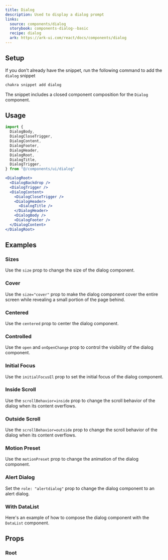 ```yaml
---
title: Dialog
description: Used to display a dialog prompt
links:
  source: components/dialog
  storybook: components-dialog--basic
  recipe: dialog
  ark: https://ark-ui.com/react/docs/components/dialog
---
```


<ExampleTabs name="dialog-basic" />

## Setup

If you don't already have the snippet, run the following command to add the
`dialog` snippet

```sh
chakra snippet add dialog
```

The snippet includes a closed component composition for the `Dialog` component.

## Usage

```jsx
import {
  DialogBody,
  DialogCloseTrigger,
  DialogContent,
  DialogFooter,
  DialogHeader,
  DialogRoot,
  DialogTitle,
  DialogTrigger,
} from "@/components/ui/dialog"
```

```jsx
<DialogRoot>
  <DialogBackdrop />
  <DialogTrigger />
  <DialogContent>
    <DialogCloseTrigger />
    <DialogHeader>
      <DialogTitle />
    </DialogHeader>
    <DialogBody />
    <DialogFooter />
  </DialogContent>
</DialogRoot>
```

## Examples

### Sizes

Use the `size` prop to change the size of the dialog component.

<ExampleTabs name="dialog-with-sizes" />

### Cover

Use the `size="cover"` prop to make the dialog component cover the entire screen
while revealing a small portion of the page behind.

<ExampleTabs name="dialog-with-cover" />

### Centered

Use the `centered` prop to center the dialog component.

<ExampleTabs name="dialog-centered" />

### Controlled

Use the `open` and `onOpenChange` prop to control the visibility of the dialog
component.

<ExampleTabs name="dialog-controlled" />

### Initial Focus

Use the `initialFocusEl` prop to set the initial focus of the dialog component.

<ExampleTabs name="dialog-with-initial-focus" />

### Inside Scroll

Use the `scrollBehavior=inside` prop to change the scroll behavior of the dialog
when its content overflows.

<ExampleTabs name="dialog-with-inside-scroll" />

### Outside Scroll

Use the `scrollBehavior=outside` prop to change the scroll behavior of the
dialog when its content overflows.

<ExampleTabs name="dialog-with-outside-scroll" />

### Motion Preset

Use the `motionPreset` prop to change the animation of the dialog component.

<ExampleTabs name="dialog-with-motion-preset" />

### Alert Dialog

Set the `role: "alertdialog"` prop to change the dialog component to an alert
dialog.

<ExampleTabs name="dialog-with-role" />

### With DataList

Here's an example of how to compose the dialog component with the `DataList`
component.

<ExampleTabs name="dialog-with-datalist" />

## Props

### Root

<PropTable component="Dialog" part="Root" />
